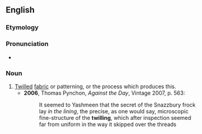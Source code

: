{{also|Twilling}}
==English==

===Etymology===
{{suffix|en|twill|ing}}

===Pronunciation===
* {{IPA|en|/ˈtwɪlɪŋ/}}

===Noun===
{{en-noun|~}}

# [[twilled|Twilled]] [[fabric]] or patterning, or the process which produces this.
#* '''2006''', Thomas Pynchon, ''Against the Day'', Vintage 2007, p. 563:
#*: It seemed to Yashmeen that the secret of the Snazzbury frock lay ''in the lining'', the precise, as one would say, microscopic fine-structure of the '''twilling''', which after inspection seemed far from uniform in the way it skipped over the threads